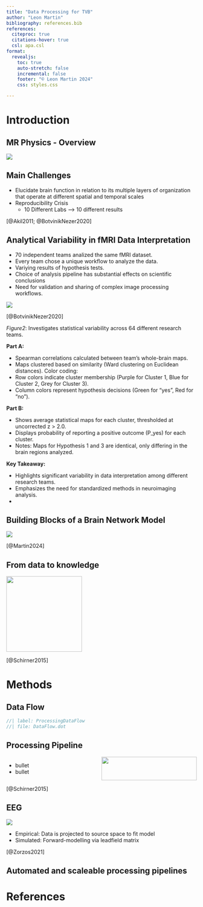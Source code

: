 ```yaml
---
title: "Data Processing for TVB"
author: "Leon Martin"
bibliography: references.bib
references:
  citeproc: true
  citations-hover: true
  csl: apa.csl
format:
  revealjs:
    toc: true
    auto-stretch: false
    incremental: false
    footer: "© Leon Martin 2024"
    css: styles.css

---
```


# Introduction

## MR Physics - Overview
::: {layout="[[-1], [1], [-1]]"}
![](images/MRPhysics-Overview.svg){fig-align="center"}
:::


## Main Challenges
- Elucidate brain function in relation to its multiple layers of organization that operate at different spatial and temporal scales
- Reproducibility Crisis
  - 10 Different Labs --> 10 different results

::: {.citations}
[@Akil2011; @BotvinikNezer2020]
:::

## Analytical Variability in fMRI Data Interpretation

:::: {layout="[ 65, 35 ]"}

::: {#first-column }

<div class=column65>
  - 70 independent teams analized the same fMRI dataset.
  - Every team chose a unique workflow to analyze the data.
  - Variying results of hypothesis tests.
  - Choice of analysis pipeline has substantial effects on scientific conclusions
  - Need for validation and sharing of complex image processing workflows.
</div>

:::

::: {#second-column}
![](https://media.springernature.com/full/springer-static/image/art%3A10.1038%2Fs41586-020-2314-9/MediaObjects/41586_2020_2314_Fig2_HTML.png?as=webp)
:::

::::

::: {.citations}
[@BotvinikNezer2020]
:::

::: {.notes}
*Figure2*: Investigates statistical variability across 64 different research teams.

**Part A:**

- Spearman correlations calculated between team's whole-brain maps.
- Maps clustered based on similarity (Ward clustering on Euclidean distances).
Color coding:
- Row colors indicate cluster membership (Purple for Cluster 1, Blue for Cluster 2, Grey for Cluster 3).
- Column colors represent hypothesis decisions (Green for "yes", Red for "no").

**Part B:**

- Shows average statistical maps for each cluster, thresholded at uncorrected z > 2.0.
- Displays probability of reporting a positive outcome (P_yes) for each cluster.
- Notes: Maps for Hypothesis 1 and 3 are identical, only differing in the brain regions analyzed.

**Key Takeaway:**

- Highlights significant variability in data interpretation among different research teams.
- Emphasizes the need for standardized methods in neuroimaging analysis.
-
:::


## Building Blocks of a Brain Network Model
![](images/BNM_overview.png)

::: {.citations}
[@Martin2024]
:::

## From data to knowledge
![](images/Data-Knowledge-Arrow.svg){width="auto" height="200"}

::: {.citations}
[@Schirner2015]
:::

# Methods

## Data Flow
```dot
//| label: ProcessingDataFlow
//| file: DataFlow.dot
```

## Processing Pipeline
```{=html}
<div style="display: flex;">
    <div style="flex: 1;">
        <ul>
            <li>bullet</li>
            <li>bullet</li>
        </ul>
    </div>
    <div style="flex: 1;">
        <img src="https://ars.els-cdn.com/content/image/1-s2.0-S1053811915002505-gr1.jpg" style="width: 100%;">
    </div>
</div>
```


::: {.citations}
[@Schirner2015]
:::

## EEG
![](images/Zorzos2021_Fig1.webp)

- Empirical: Data is projected to source space to fit model
- Simulated: Forward-modelling via leadfield matrix

::: {.citations}
[@Zorzos2021]
:::


## Automated and scaleable processing pipelines

# References